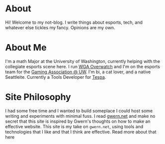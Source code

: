 
<Navbar/>

# About

Hi! Welcome to my not-blog. I write things about esports, tech, and whatever else tickles
my fancy. Opinions are my own. 

# About Me

I'm a math Major at the University of Washington, currently helping with the collegiate
esports scene here. I run [WGA Overwatch](https://discord.gg/m4rTxEQ) and I'm on the 
esports team for the [Gaming Association @ UW](https://discord.gg/z5pWGrr). I'm bi, a cat
lover, and a native Seattleite. Currently a Tools Developer for [Tespa](https://tespa.org/).

# Site Philosophy
I had some free time and I wanted to build someplace I could host some writing and 
experiments with minimal fuss. I read [gwern.net](https://gwern.net/About) and make no
secret that this site is inspired by Gwern's thoughts on how to make an effective website.
This site is my take on `gwern.net`, using tools and technologies that I like and that I
think are effective. Read more about that <Link to="/technology/about">here</Link>